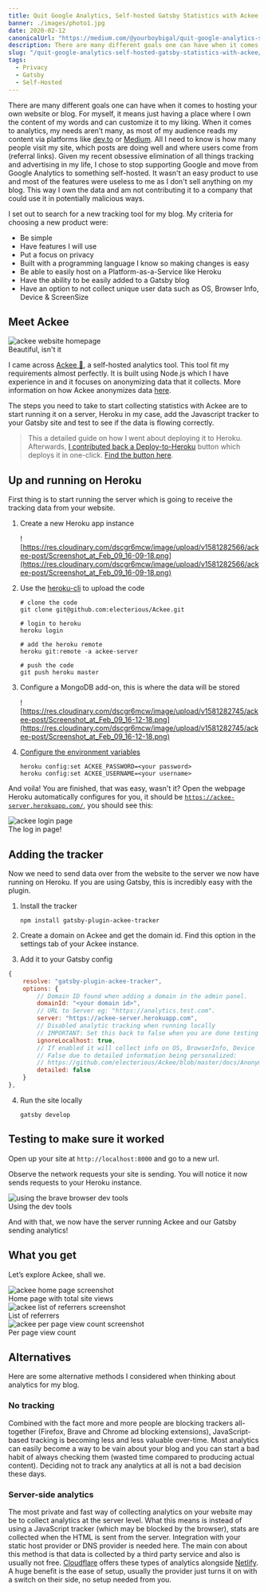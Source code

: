 ```yaml
---
title: Quit Google Analytics, Self-hosted Gatsby Statistics with Ackee
banner: ./images/photo1.jpg
date: 2020-02-12
canonicalUrl: "https://medium.com/@yourboybigal/quit-google-analytics-self-hosted-gatsby-statistics-with-ackee-846a2b4be634"
description: There are many different goals one can have when it comes to hosting your own website or blog.
slug: "/quit-google-analytics-self-hosted-gatsby-statistics-with-ackee/"
tags:
  - Privacy
  - Gatsby
  - Self-Hosted
---
```


There are many different goals one can have when it comes to hosting your own website or blog. For myself, it means just having a place where I own the content of my words and can customize it to my liking. When it comes to analytics, my needs aren’t many, as most of my audience reads my content via platforms like [dev.to](http://dev.to) or [Medium](http://medium.com). All I need to know is how many people visit my site, which posts are doing well and where users come from (referral links). Given my recent obsessive elimination of all things tracking and advertising in my life, I chose to stop supporting Google and move from Google Analytics to something self-hosted. It wasn't an easy product to use and most of the features were useless to me as I don't sell anything on my blog. This way I own the data and am not contributing it to a company that could use it in potentially malicious ways.

I set out to search for a new tracking tool for my blog. My criteria for choosing a new product were:

- Be simple
- Have features I will use
- Put a focus on privacy
- Built with a programming language I know so making changes is easy
- Be able to easily host on a Platform-as-a-Service like Heroku
- Have the ability to be easily added to a Gatsby blog
- Have an option to not collect unique user data such as OS, Browser Info, Device & ScreenSize

## Meet Ackee

<div class="Image__Medium">
  <img
    src="https://res.cloudinary.com/dscgr6mcw/image/upload/v1581282052/ackee-post/Screenshot_at_Feb_09_16-00-43.png"
    alt="ackee website homepage"
  />
  <figcaption>Beautiful, isn't it</figcaption>
</div>

I came across [Ackee 🔮](https://ackee.electerious.com/), a self-hosted analytics tool. This tool fit my requirements almost perfectly. It is built using Node.js which I have experience in and it focuses on anonymizing data that it collects. More information on how Ackee anonymizes data [here](https://github.com/electerious/Ackee/blob/master/docs/Anonymization.md).

The steps you need to take to start collecting statistics with Ackee are to start running it on a server, Heroku in my case, add the Javascript tracker to your Gatsby site and test to see if the data is flowing correctly.

> This a detailed guide on how I went about deploying it to Heroku. Afterwards, [I contributed back a Deploy-to-Heroku](https://github.com/electerious/Ackee/pull/77) button which deploys it in one-click. [Find the button here](https://github.com/electerious/Ackee/blob/master/docs/Get%20started.md#with-heroku).

## Up and running on Heroku

First thing is to start running the server which is going to receive the tracking data from your website.

1.  Create a new Heroku app instance

    ![https://res.cloudinary.com/dscgr6mcw/image/upload/v1581282566/ackee-post/Screenshot_at_Feb_09_16-09-18.png](https://res.cloudinary.com/dscgr6mcw/image/upload/v1581282566/ackee-post/Screenshot_at_Feb_09_16-09-18.png)

2.  Use the [heroku-cli](https://devcenter.heroku.com/articles/heroku-cli) to upload the code

        # clone the code
        git clone git@github.com:electerious/Ackee.git

        # login to heroku
        heroku login

        # add the heroku remote
        heroku git:remote -a ackee-server

        # push the code
        git push heroku master

3.  Configure a MongoDB add-on, this is where the data will be stored

    ![https://res.cloudinary.com/dscgr6mcw/image/upload/v1581282745/ackee-post/Screenshot_at_Feb_09_16-12-18.png](https://res.cloudinary.com/dscgr6mcw/image/upload/v1581282745/ackee-post/Screenshot_at_Feb_09_16-12-18.png)

4.  [Configure the environment variables](https://devcenter.heroku.com/articles/config-vars#using-the-heroku-cli)

        heroku config:set ACKEE_PASSWORD=<your password>
        heroku config:set ACKEE_USERNAME=<your username>

And voila! You are finished, that was easy, wasn't it? Open the webpage Heroku automatically configures for you, it should be [`https://ackee-server.herokuapp.com/`](https://ackee-instance.herokuapp.com/), you should see this:

<div class="Image__Small">
  <img
    src="https://res.cloudinary.com/dscgr6mcw/image/upload/v1581283089/ackee-post/Screenshot_at_Feb_09_16-18-00.png"
    alt="ackee login page"
  />
  <figcaption>The log in page!</figcaption>
</div>

## Adding the tracker

Now we need to send data over from the website to the server we now have running on Heroku. If you are using Gatsby, this is incredibly easy with the plugin.

1.  Install the tracker

        npm install gatsby-plugin-ackee-tracker

2.  Create a domain on Ackee and get the domain id. Find this option in the settings tab of your Ackee instance.
3.  Add it to your Gatsby config

```javascript
{
    resolve: "gatsby-plugin-ackee-tracker",
    options: {
        // Domain ID found when adding a domain in the admin panel.
        domainId: "<your domain id>",
        // URL to Server eg: "https://analytics.test.com".
        server: "https://ackee-server.herokuapp.com",
        // Disabled analytic tracking when running locally
        // IMPORTANT: Set this back to false when you are done testing
        ignoreLocalhost: true,
        // If enabled it will collect info on OS, BrowserInfo, Device  & ScreenSize
        // False due to detailed information being personalized:
        // https://github.com/electerious/Ackee/blob/master/docs/Anonymization.md#personal-data
        detailed: false
    }
},
```

4.  Run the site locally

        gatsby develop

## Testing to make sure it worked

Open up your site at `http://localhost:8000` and go to a new url.

Observe the network requests your site is sending. You will notice it now sends requests to your Heroku instance.

<div class="Image__Small">
  <img
    src="https://res.cloudinary.com/dscgr6mcw/image/upload/v1581283787/ackee-post/Screenshot_at_Feb_09_16-29-09.png"
    alt="using the brave browser dev tools"
  />
  <figcaption>Using the dev tools</figcaption>
</div>

And with that, we now have the server running Ackee and our Gatsby sending analytics!

## What you get

Let’s explore Ackee, shall we.

<div class="Image__Small">
  <img
    src="https://res.cloudinary.com/dscgr6mcw/image/upload/v1581518650/ackee-post/Screenshot_at_Feb_12_09-32-59.png"
    alt="ackee home page screenshot"
  />
  <figcaption>Home page with total site views</figcaption>
</div>

<div class="Image__Small">
  <img
    src="https://res.cloudinary.com/dscgr6mcw/image/upload/v1581518650/ackee-post/Screenshot_at_Feb_12_09-33-47.png"
    alt="ackee list of referrers screenshot"
  />
  <figcaption>List of referrers</figcaption>
</div>

<div class="Image__Small">
  <img
    src="https://res.cloudinary.com/dscgr6mcw/image/upload/v1581518650/ackee-post/Screenshot_at_Feb_12_09-31-43.png"
    alt="ackee per page view count screenshot"
  />
  <figcaption>Per page view count</figcaption>
</div>

## Alternatives

Here are some alternative methods I considered when thinking about analytics for my blog.

### No tracking

Combined with the fact more and more people are blocking trackers all-together (Firefox, Brave and Chrome ad blocking extensions), JavaScript-based tracking is becoming less and less valuable over-time. Most analytics can easily become a way to be vain about your blog and you can start a bad habit of always checking them (wasted time compared to producing actual content). Deciding not to track any analytics at all is not a bad decision these days.

### Server-side analytics

The most private and fast way of collecting analytics on your website may be to collect analytics at the server level. What this means is instead of using a JavaScript tracker (which may be blocked by the browser), stats are collected when the HTML is sent from the server. Integration with your static host provider or DNS provider is needed here. The main con about this method is that data is collected by a third party service and also is usually not free. [Cloudflare](https://www.cloudflare.com/en-ca/analytics/) offers these types of analytics alongside [Netlify](https://www.netlify.com/products/analytics/). A huge benefit is the ease of setup, usually the provider just turns it on with a switch on their side, no setup needed from you.
